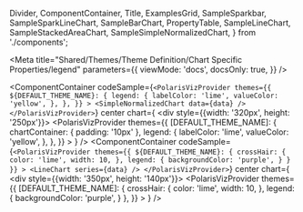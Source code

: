 
  Divider,
  ComponentContainer,
  Title,
  ExamplesGrid,
  SampleSparkbar,
  SampleSparkLineChart,
  SampleBarChart,
  PropertyTable,
  SampleLineChart,
  SampleStackedAreaChart,
  SampleSimpleNormalizedChart,
} from './components';

<Meta
  title="Shared/Themes/Theme Definition/Chart Specific Properties/legend"
  parameters={{
    viewMode: 'docs',
    docsOnly: true,
  }}
/>

<Title type="h3">
  <code>legend</code>
</Title>

<PropertyTable>
  <PropertyTable.Row
    property="legend.labelColor"
    type="string"
    description="a CSS color string applied to the labels in legends"
    chartsAffected={['SimpleNormalizedChart', 'Legend']}
  />
  <PropertyTable.Row
    property="legend.valueColor"
    type="string"
    description="a CSS color string applied to the values in legends"
    chartsAffected={['SimpleNormalizedChart', 'Legend']}
  />
  <PropertyTable.Row
    property="legend.backgroundColor"
    type="string"
    description="a CSS color string applied to the background color in legends"
    chartsAffected={['SimpleNormalizedChart', 'Legend']}
  />
  <PropertyTable.Row
    property="legend.trendIndicator"
    type={`{
  positive: string;
  negative: string;
  neutral: string
}`}
    description="an object describing the colors to be used in the chevrons that indicate positive, negative and neutral trends "
    chartsAffected={['SimpleNormalizedChart', 'Legend']}
  />
</PropertyTable>

<Title type="h4">Examples:</Title>

<ExamplesGrid>

<ComponentContainer
  codeSample={`
    <PolarisVizProvider
        themes={{
          ${DEFAULT_THEME_NAME}: {
            legend: {
              labelColor: 'lime',
              valueColor: 'yellow',
            },
          },
        }}
      >
    <SimpleNormalizedChart data={data} />
  </PolarisVizProvider>
    `}
  center
  chart={
    <div style={{width: '320px', height: '250px'}}>
      <PolarisVizProvider
        themes={{
          [DEFAULT_THEME_NAME]: {
            chartContainer: {
              padding: '10px'
            },
            legend: {
              labelColor: 'lime',
              valueColor: 'yellow',
            },
          },
        }}
      >
        <SampleSimpleNormalizedChart />
      </PolarisVizProvider>
    </div>
  }
/>
<ComponentContainer
  codeSample={`
    <PolarisVizProvider
      themes={{
        ${DEFAULT_THEME_NAME}: {
          crossHair: {
            color: 'lime',
            width: 10,
          },
          legend: {
            backgroundColor: 'purple',
          }
        }
      }}
    >
    <LineChart series={data} />
  </PolarisVizProvider>
    `}
  center
  chart={
    <div style={{width: '350px', height: '140px'}}>
      <PolarisVizProvider
        themes={{
          [DEFAULT_THEME_NAME]: {
            crossHair: {
              color: 'lime',
              width: 10,
            },
            legend: {
              backgroundColor: 'purple',
            }
          },
        }}
      >
        <SampleLineChart />
      </PolarisVizProvider>
    </div>
  }
/>
</ExamplesGrid>
